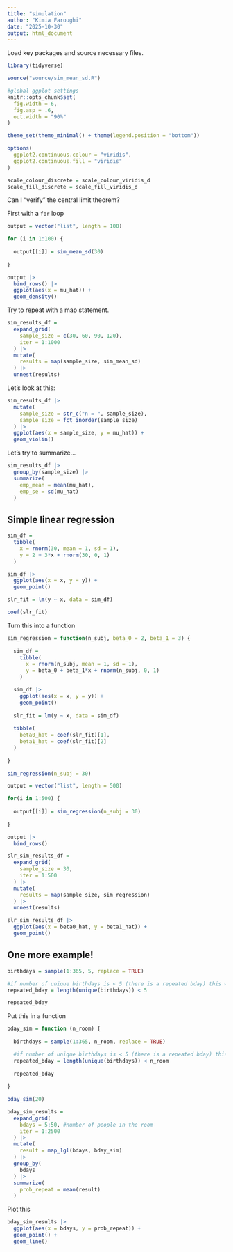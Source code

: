 ```yaml
---
title: "simulation"
author: "Kimia Faroughi"
date: "2025-10-30"
output: html_document
---
```


Load key packages and source necessary files.

```r
library(tidyverse)

source("source/sim_mean_sd.R")

#global ggplot settings
knitr::opts_chunk$set(
  fig.width = 6,
  fig.asp = .6,
  out.width = "90%"
)

theme_set(theme_minimal() + theme(legend.position = "bottom"))

options(
  ggplot2.continuous.colour = "viridis",
  ggplot2.continuous.fill = "viridis"
)

scale_colour_discrete = scale_colour_viridis_d
scale_fill_discrete = scale_fill_viridis_d
```

Can I "verify" the central limit theorem?

First with a `for` loop

```r
output = vector("list", length = 100)

for (i in 1:100) {
  
  output[[i]] = sim_mean_sd(30)
  
}

output |> 
  bind_rows() |> 
  ggplot(aes(x = mu_hat)) +
  geom_density()
```

Try to repeat with a map statement.

```r
sim_results_df =
  expand_grid(
    sample_size = c(30, 60, 90, 120),
    iter = 1:1000
  ) |> 
  mutate(
    results = map(sample_size, sim_mean_sd)
  ) |> 
  unnest(results)
```

Let's look at this:

```r
sim_results_df |> 
  mutate(
    sample_size = str_c("n = ", sample_size),
    sample_size = fct_inorder(sample_size)
  ) |> 
  ggplot(aes(x = sample_size, y = mu_hat)) +
  geom_violin()
```

Let's try to summarize...

```r
sim_results_df |> 
  group_by(sample_size) |> 
  summarize(
    emp_mean = mean(mu_hat),
    emp_se = sd(mu_hat)
  )
```

## Simple linear regression

```r
sim_df =
  tibble(
    x = rnorm(30, mean = 1, sd = 1),
    y = 2 + 3*x + rnorm(30, 0, 1)
  )

sim_df |> 
  ggplot(aes(x = x, y = y)) +
  geom_point()

slr_fit = lm(y ~ x, data = sim_df)

coef(slr_fit)
```

Turn this into a function 

```r
sim_regression = function(n_subj, beta_0 = 2, beta_1 = 3) {
  
  sim_df =
    tibble(
      x = rnorm(n_subj, mean = 1, sd = 1),
      y = beta_0 + beta_1*x + rnorm(n_subj, 0, 1)
    )

  sim_df |> 
    ggplot(aes(x = x, y = y)) +
    geom_point()
  
  slr_fit = lm(y ~ x, data = sim_df)
  
  tibble(
    beta0_hat = coef(slr_fit)[1],
    beta1_hat = coef(slr_fit)[2]
  )
  
}
```

```r
sim_regression(n_subj = 30)
```

```r
output = vector("list", length = 500)

for(i in 1:500) {
  
  output[[i]] = sim_regression(n_subj = 30)
  
}

output |> 
  bind_rows()
```

```r
slr_sim_results_df =
  expand_grid(
    sample_size = 30,
    iter = 1:500
  ) |> 
  mutate(
    results = map(sample_size, sim_regression)
  ) |> 
  unnest(results)

slr_sim_results_df |> 
  ggplot(aes(x = beta0_hat, y = beta1_hat)) +
  geom_point()
```

## One more example!

```r
birthdays = sample(1:365, 5, replace = TRUE)

#if number of unique birthdays is < 5 (there is a repeated bday) this will return as true
repeated_bday = length(unique(birthdays)) < 5 

repeated_bday
```

Put this in a function

```r
bday_sim = function (n_room) {
  
  birthdays = sample(1:365, n_room, replace = TRUE)

  #if number of unique birthdays is < 5 (there is a repeated bday) this will return as true
  repeated_bday = length(unique(birthdays)) < n_room
  
  repeated_bday
  
}

bday_sim(20)
```

```r
bday_sim_results =
  expand_grid(
    bdays = 5:50, #number of people in the room
    iter = 1:2500
  ) |> 
  mutate(
    result = map_lgl(bdays, bday_sim)
  ) |> 
  group_by(
    bdays
  ) |> 
  summarize(
    prob_repeat = mean(result)
  )
```

Plot this 

```r
bday_sim_results |> 
  ggplot(aes(x = bdays, y = prob_repeat)) +
  geom_point() +
  geom_line()
```


